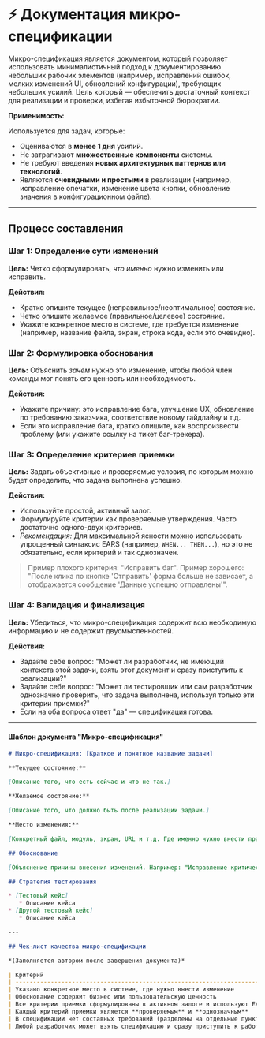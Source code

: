 # ⚡ Документация микро-спецификации

Микро-спецификация является документом, который позволяет использовать минималистичный подход к документированию небольших рабочих элементов (например, исправлений ошибок, мелких изменений UI, обновлений конфигурации), требующих небольших усилий. Цель который — обеспечить достаточный контекст для реализации и проверки, избегая избыточной бюрократии.

**Применимость:**

Используется для задач, которые:

* Оцениваются в **менее 1 дня** усилий.
* Не затрагивают **множественные компоненты** системы.
* Не требуют введения **новых архитектурных паттернов или технологий**.
* Являются **очевидными и простыми** в реализации (например, исправление опечатки, изменение цвета кнопки, обновление значения в конфигурационном файле).

---

## Процесс составления

### Шаг 1: Определение сути изменений

**Цель:** Четко сформулировать, *что именно* нужно изменить или исправить.

**Действия:**

* Кратко опишите текущее (неправильное/неоптимальное) состояние.
* Четко опишите желаемое (правильное/целевое) состояние.
* Укажите конкретное место в системе, где требуется изменение (например, название файла, экран, строка кода, если это очевидно).

### Шаг 2: Формулировка обоснования

**Цель:** Объяснить *зачем* нужно это изменение, чтобы любой член команды мог понять его ценность или необходимость.

**Действия:**

* Укажите причину: это исправление бага, улучшение UX, обновление по требованию заказчика, соответствие новому гайдлайну и т.д.
* Если это исправление бага, кратко опишите, как воспроизвести проблему (или укажите ссылку на тикет баг-трекера).

### Шаг 3: Определение критериев приемки

**Цель:** Задать объективные и проверяемые условия, по которым можно будет определить, что задача выполнена успешно.

**Действия:**

* Используйте простой, активный залог.
* Формулируйте критерии как проверяемые утверждения. Часто достаточно одного-двух критериев.
* *Рекомендация:* Для максимальной ясности можно использовать упрощенный синтаксис EARS (например, `WHEN... THEN...`), но это не обязательно, если критерий и так однозначен.

> Пример плохого критерия: "Исправить баг".
> Пример хорошего: "После клика по кнопке 'Отправить' форма больше не зависает, а отображается сообщение 'Данные успешно отправлены'".

### Шаг 4: Валидация и финализация

**Цель:** Убедиться, что микро-спецификация содержит всю необходимую информацию и не содержит двусмысленностей.

**Действия:**

* Задайте себе вопрос: "Может ли разработчик, не имеющий контекста этой задачи, взять этот документ и сразу приступить к реализации?"
* Задайте себе вопрос: "Может ли тестировщик или сам разработчик однозначно проверить, что задача выполнена, используя только эти критерии приемки?"
* Если на оба вопроса ответ "да" — спецификация готова.

---

#### **Шаблон документа "Микро-спецификация"**

```md
# Микро-спецификация: [Краткое и понятное название задачи]

**Текущее состояние:** 

[Описание того, что есть сейчас и что не так.]

**Желаемое состояние:** 

[Описание того, что должно быть после реализации задачи.]

**Место изменения:** 

[Конкретный файл, модуль, экран, URL и т.д. Где именно нужно внести правки?]

## Обоснование 

[Объяснение причины внесения изменений. Например: "Исправление критического бага, мешающего пользователям входить в систему", "Обновление текста согласно новому маркетинговому гайдлайну", "Изменение цвета для улучшения доступности".]

## Стратегия тестирования

* [Тестовый кейс]
   * Описание кейса
* [Другой тестовый кейс]
   * Описание кейса

---

## Чек-лист качества микро-спецификации

*(Заполняется автором после завершения документа)*

| Критерий                                                                          | Выполнено | Комментарий |
| --------------------------------------------------------------------------------- | --------- | ----------- |
| Указано конкретное место в системе, где нужно внести изменение                    | ☐        |             |
| Обоснование содержит бизнес или пользовательскую ценность                         | ☐        |             |
| Все критерии приемки сформулированы в активном залоге и используют EARS (WHEN/IF) | ☐        |             |
| Каждый критерий приемки является **проверяемым** и **однозначным**                | ☐        |             |
| В спецификации нет составных требований (разделены на отдельные пункты)           | ☐        |             |
| Любой разработчик может взять спецификацию и сразу приступить к работе            | ☐        |             |
```
